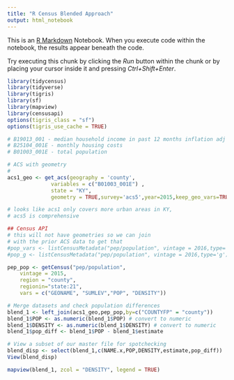 ```yaml
---
title: "R Census Blended Approach"
output: html_notebook
---
```


This is an [R Markdown](http://rmarkdown.rstudio.com) Notebook. When you execute code within the notebook, the results appear beneath the code. 

Try executing this chunk by clicking the *Run* button within the chunk or by placing your cursor inside it and pressing *Ctrl+Shift+Enter*. 

```r
library(tidycensus)
library(tidyverse)
library(tigris)
library(sf)
library(mapview)
library(censusapi)
options(tigris_class = "sf")
options(tigris_use_cache = TRUE)
```


```r

# B19013_001 - median household income in past 12 months inflation adj
# B25104_001E - monthly housing costs
# B01003_001E - total population

# ACS with geometry
#
acs1_geo <- get_acs(geography = 'county', 
              variables = c("B01003_001E") ,
              state = "KY", 
              geometry = TRUE,survey='acs5',year=2015,keep_geo_vars=TRUE)

# looks like acs1 only covers more urban areas in KY,
# acs5 is comprehensive

```


```r
## Census API 
# this will not have geometries so we can join 
# with the prior ACS data to get that
#pop_vars <- listCensusMetadata("pep/population", vintage = 2016,type='v')
#pop_g <- listCensusMetadata("pep/population", vintage = 2016,type='g')

pep_pop <- getCensus("pep/population", 
    vintage = 2015, 
    region = "county", 
    regionin="state:21",
    vars = c("GEONAME", "SUMLEV","POP", "DENSITY"))
```


```r
# Merge datasets and check population differences
blend_1 <- left_join(acs1_geo,pep_pop,by=c("COUNTYFP" = "county"))
blend_1$POP <- as.numeric(blend_1$POP) # convert to numeric
blend_1$DENSITY <- as.numeric(blend_1$DENSITY) # convert to numeric
blend_1$pop_diff <- blend_1$POP - blend_1$estimate

# View a subset of our master file for spotchecking
blend_disp <- select(blend_1,c(NAME.x,POP,DENSITY,estimate,pop_diff))
View(blend_disp)
```
```r
mapview(blend_1, zcol = "DENSITY", legend = TRUE)
```

